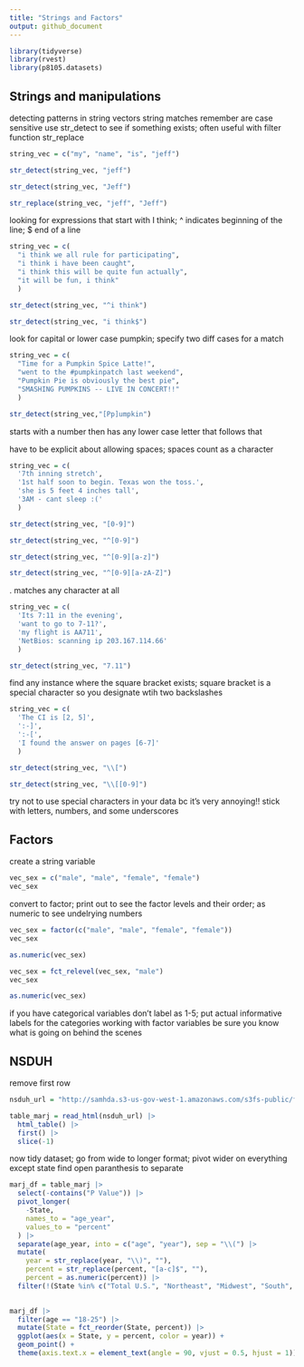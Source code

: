 ```yaml
---
title: "Strings and Factors"
output: github_document
---
```



```r
library(tidyverse)
library(rvest)
library(p8105.datasets)
```


## Strings and manipulations
detecting patterns in string vectors
string matches remember are case sensitive
use str_detect to see if something exists; often useful with filter function
str_replace
```r
string_vec = c("my", "name", "is", "jeff")

str_detect(string_vec, "jeff")

str_detect(string_vec, "Jeff")

str_replace(string_vec, "jeff", "Jeff")

```

looking for expressions that start with I think; ^ indicates beginning of the line; $ end of a line
```r
string_vec = c(
  "i think we all rule for participating",
  "i think i have been caught",
  "i think this will be quite fun actually",
  "it will be fun, i think"
  )

str_detect(string_vec, "^i think")

str_detect(string_vec, "i think$")

```

look for capital or lower case pumpkin; specify two diff cases for a match
```r
string_vec = c(
  "Time for a Pumpkin Spice Latte!",
  "went to the #pumpkinpatch last weekend",
  "Pumpkin Pie is obviously the best pie",
  "SMASHING PUMPKINS -- LIVE IN CONCERT!!"
  )

str_detect(string_vec,"[Pp]umpkin")
```


starts with a number then has any lower case letter that follows that 

have to be explicit about allowing spaces; spaces count as a character
```r
string_vec = c(
  '7th inning stretch',
  '1st half soon to begin. Texas won the toss.',
  'she is 5 feet 4 inches tall',
  '3AM - cant sleep :('
  )

str_detect(string_vec, "[0-9]")

str_detect(string_vec, "^[0-9]")

str_detect(string_vec, "^[0-9][a-z]")

str_detect(string_vec, "^[0-9][a-zA-Z]")
```

. matches any character at all
```r
string_vec = c(
  'Its 7:11 in the evening',
  'want to go to 7-11?',
  'my flight is AA711',
  'NetBios: scanning ip 203.167.114.66'
  )

str_detect(string_vec, "7.11")

```

find any instance where the square bracket exists; square bracket is a special character so you designate wtih two backslashes
```r
string_vec = c(
  'The CI is [2, 5]',
  ':-]',
  ':-[',
  'I found the answer on pages [6-7]'
  )

str_detect(string_vec, "\\[")

str_detect(string_vec, "\\[[0-9]")

```

try not to use special characters in your data bc it's very annoying!! stick with letters, numbers, and some underscores

## Factors

create a string variable
```r
vec_sex = c("male", "male", "female", "female")
vec_sex
```

convert to factor; print out to see the factor levels and their order; as numeric to see undelrying numbers
```r
vec_sex = factor(c("male", "male", "female", "female"))
vec_sex

as.numeric(vec_sex)

vec_sex = fct_relevel(vec_sex, "male")
vec_sex

as.numeric(vec_sex)
```

if you have categorical variables don't label as 1-5; put actual informative labels for the categories 
working with factor variables be sure you know what is going on behind the scenes

## NSDUH

remove first row
```r
nsduh_url = "http://samhda.s3-us-gov-west-1.amazonaws.com/s3fs-public/field-uploads/2k15StateFiles/NSDUHsaeShortTermCHG2015.htm"

table_marj = read_html(nsduh_url) |> 
  html_table() |> 
  first() |> 
  slice(-1)

```

now tidy dataset; go from wide to longer format; pivot wider on everything except state
find open paranthesis to separate
```r
marj_df = table_marj |> 
  select(-contains("P Value")) |> 
  pivot_longer(
    -State,
    names_to = "age_year",
    values_to = "percent"
  ) |>
  separate(age_year, into = c("age", "year"), sep = "\\(") |>
  mutate(
    year = str_replace(year, "\\)", ""),
    percent = str_replace(percent, "[a-c]$", ""),
    percent = as.numeric(percent)) |>
  filter(!(State %in% c("Total U.S.", "Northeast", "Midwest", "South", "West")))
         
```

```r
marj_df |> 
  filter(age == "18-25") |> 
  mutate(State = fct_reorder(State, percent)) |> 
  ggplot(aes(x = State, y = percent, color = year)) +
  geom_point() +
  theme(axis.text.x = element_text(angle = 90, vjust = 0.5, hjust = 1))
```





